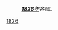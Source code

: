 :'''''[[1826年|1826年]]'''各國。''
{{Year by category
| m = 1
| c = 8
| d = 2
| y = 6
| cat = 各國
| sortkey = Country
| in = 
| parent = 依年份劃分的19世紀各國
}}
{{Commonscat|1826 by country}}

[[Category:1820年代各國|1826]]